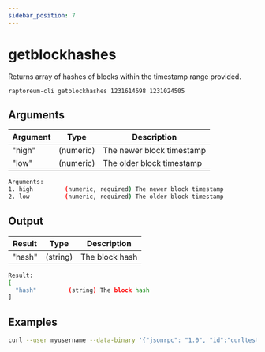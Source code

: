 ```yaml
---
sidebar_position: 7
---
```


# getblockhashes

Returns array of hashes of blocks within the timestamp range provided.

`raptoreum-cli getblockhashes 1231614698 1231024505`

<!-- <ReactPlayer playing controls url={[
    {src: `${require('./assets/placeholder.webm').default}`, type: 'video/webm'}]} /> -->


## Arguments

| Argument | Type | Description |
|--|--|--|
| "high" | (numeric) | The newer block timestamp |
| "low" | (numeric) | The older block timestamp |

```bash
Arguments:
1. high         (numeric, required) The newer block timestamp
2. low          (numeric, required) The older block timestamp
```

## Output

| Result | Type | Description |
|--|--|--|
| "hash" | (string) | The block hash |

```bash
Result:
[
  "hash"         (string) The block hash
]
```


## Examples

```bash
curl --user myusername --data-binary '{"jsonrpc": "1.0", "id":"curltest", "method": "getblockhashes", "params": [1231614698, 1231024505] }' -H 'content-type: text/plain;' http://127.0.0.1:9998/
```
